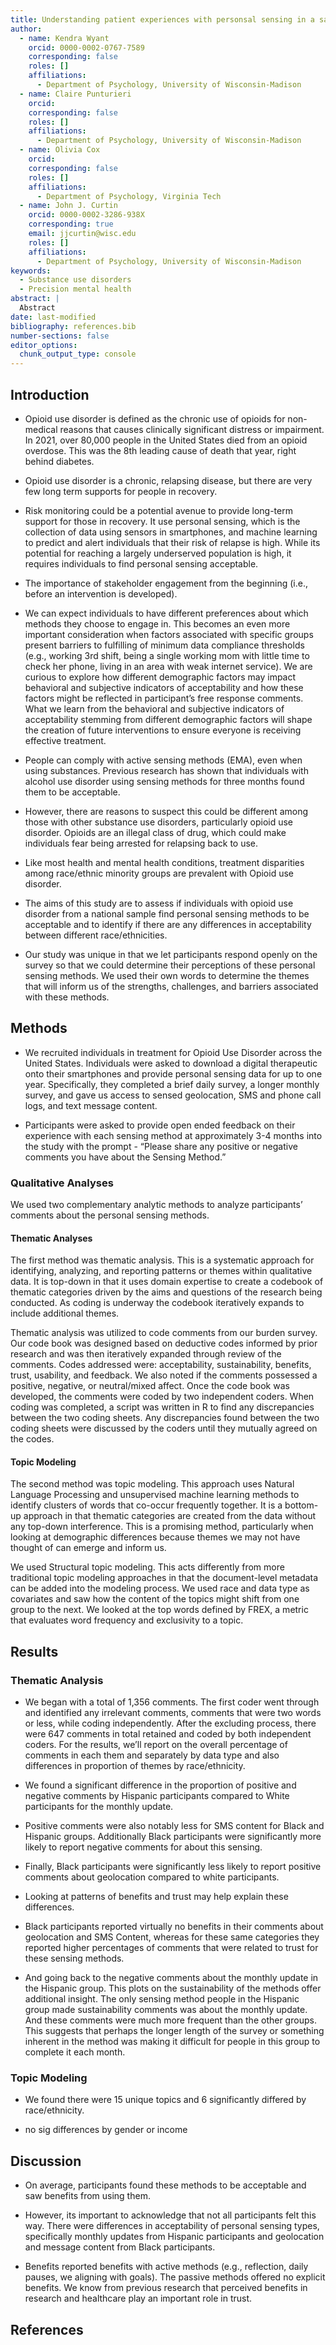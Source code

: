 ```yaml
---
title: Understanding patient experiences with personsal sensing in a sample of people with opioid use disorder
author:
  - name: Kendra Wyant 
    orcid: 0000-0002-0767-7589
    corresponding: false
    roles: []
    affiliations:
      - Department of Psychology, University of Wisconsin-Madison
  - name: Claire Punturieri 
    orcid: 
    corresponding: false
    roles: []
    affiliations:
      - Department of Psychology, University of Wisconsin-Madison
  - name: Olivia Cox 
    orcid: 
    corresponding: false
    roles: []
    affiliations:
      - Department of Psychology, Virginia Tech
  - name: John J. Curtin 
    orcid: 0000-0002-3286-938X
    corresponding: true
    email: jjcurtin@wisc.edu
    roles: []
    affiliations:
      - Department of Psychology, University of Wisconsin-Madison 
keywords:
  - Substance use disorders
  - Precision mental health 
abstract: |
  Abstract
date: last-modified
bibliography: references.bib
number-sections: false 
editor_options: 
  chunk_output_type: console
---
```


## Introduction

- Opioid use disorder is defined as the chronic use of opioids for non-medical reasons that causes clinically significant distress or impairment. In 2021, over 80,000 people in the United States died from an opioid overdose. This was the 8th leading cause of death that year, right behind diabetes. 

- Opioid use disorder is a chronic, relapsing disease, but there are very few long term supports for people in recovery.

- Risk monitoring could be a potential avenue to provide long-term support for those in recovery. It use personal sensing, which is the collection of data using sensors in smartphones, and machine learning to predict and alert individuals that their risk of relapse is high. While its potential for reaching a largely underserved population is high, it requires individuals to find personal sensing acceptable. 

- The importance of stakeholder engagement from the beginning (i.e., before an intervention is developed).  

- We can expect individuals to have different preferences about which methods they choose to engage in. This becomes an even more important consideration when factors associated with specific groups present barriers to fulfilling of minimum data compliance thresholds (e.g., working 3rd shift, being a single working mom with little time to check her phone, living in an area with weak internet service). We are curious to explore how different demographic factors may impact behavioral and subjective indicators of acceptability and how these factors might be reflected in participant's free response comments. What we learn from the behavioral and subjective indicators of acceptability stemming from different demographic factors will shape the creation of future interventions to ensure everyone is receiving effective treatment. 

- People can comply with active sensing methods (EMA), even when using substances. Previous research has shown that individuals with alcohol use disorder using sensing methods for three months found them to be acceptable. 

- However, there are reasons to suspect this could be different among those with other substance use disorders, particularly opioid use disorder. Opioids are an illegal class of drug, which could make individuals fear being arrested for relapsing back to use. 

- Like most health and mental health conditions, treatment disparities among race/ethnic minority groups are prevalent with Opioid use disorder.

- The aims of this study are to assess if individuals with opioid use disorder from a national sample find personal sensing methods to be acceptable and to identify if there are any differences in acceptability between different race/ethnicities. 

- Our study was unique in that we let participants respond openly on the survey so that we could determine their perceptions of these personal sensing methods. We used their own words to determine the themes that will inform us of the strengths, challenges, and barriers associated with these methods.



## Methods

- We recruited individuals in treatment for Opioid Use Disorder across the United States. Individuals were asked to download a digital therapeutic onto their smartphones and provide personal sensing data for up to one year. Specifically, they completed a brief daily survey, a longer monthly survey, and gave us access to sensed geolocation, SMS and phone call logs, and text message content. 

- Participants were asked to provide open ended feedback on their experience with each sensing method at approximately 3-4 months into the study with the prompt - “Please share any positive or negative comments you have about the Sensing Method.”

### Qualitative Analyses
We used two complementary analytic methods to analyze participants’ comments about the personal sensing methods. 

#### Thematic Analyses
The first method was thematic analysis. This is a systematic approach for identifying, analyzing, and reporting patterns or themes within qualitative data.  It is top-down in that it uses domain expertise to create a codebook of thematic categories driven by the aims and questions of the research being conducted. As coding is underway the codebook iteratively expands to include additional themes.

Thematic analysis was utilized to code comments from our burden survey. Our code book was designed based on deductive codes informed by prior research and was then iteratively expanded through review of the comments. Codes addressed were: acceptability, sustainability, benefits, trust, usability, and feedback. We also noted if the comments possessed a positive, negative, or neutral/mixed affect. Once the code book was developed, the comments were coded by two independent coders. When coding was completed, a script was written in R to find any discrepancies between the two coding sheets. Any discrepancies found between the two coding sheets were discussed by the coders until they mutually agreed on the codes. 
    
#### Topic Modeling    
The second method was topic modeling. This approach uses Natural Language Processing and unsupervised machine learning methods to identify clusters of words that co-occur frequently together. It is a bottom-up approach in that thematic categories are created from the data without any top-down interference. This is a promising method, particularly when looking at demographic differences because themes we may not have thought of can emerge and inform us.

We used Structural topic modeling. This acts differently from more traditional topic modeling approaches in that the document-level metadata can be added into the modeling process. We used race and data type as covariates and saw how the content of the topics might shift from one group to the next. We looked at the top words defined by FREX, a metric that evaluates word frequency and exclusivity to a topic.


## Results

### Thematic Analysis
- We began with a total of 1,356 comments. The first coder went through and identified any irrelevant comments, comments that were two words or less, while coding independently. After the excluding process, there were 647 comments in total retained and coded by both independent coders. For the results, we’ll report on the overall percentage of comments in each them and separately by data type and also differences in proportion of themes by race/ethnicity.

- We found a significant difference in the proportion of positive and negative comments by Hispanic participants compared to White participants for the monthly update.

- Positive comments were also notably less for SMS content for Black and Hispanic groups. Additionally Black participants were significantly more likely to report negative comments for about this sensing.

- Finally, Black participants were significantly less likely to report positive comments about geolocation compared to white participants.

- Looking at patterns of benefits and trust may help explain these differences. 

- Black participants reported virtually no benefits in their comments about geolocation and SMS Content, whereas for these same categories they reported higher percentages of comments that were related to trust for these sensing methods. 

- And going back to the negative comments about the monthly update in the Hispanic group. This plots on the sustainability of the methods offer additional insight. The only sensing method people in the Hispanic group made sustainability comments was about the monthly update. And these comments were much more frequent than the other groups. This suggests that perhaps the longer length of the survey or something inherent in the method was making it difficult for people in this group to complete it each month.

### Topic Modeling
- We found there were 15 unique topics and 6 significantly differed by race/ethnicity.

- no sig differences by gender or income


## Discussion

- On average, participants found these methods to be acceptable and saw benefits from using them.

- However, its important to acknowledge that not all participants felt this way. There were differences in acceptability of personal sensing types, specifically monthly updates from Hispanic participants and geolocation and message content from Black participants. 


- Benefits reported benefits with active methods (e.g., reflection, daily pauses, we aligning with goals). The passive methods offered no explicit benefits. We know from previous research that perceived benefits in research and healthcare play an important role in trust.

## References

::: {#refs}
:::



